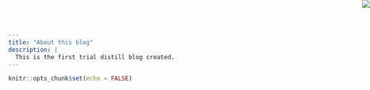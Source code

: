 ```yaml
---
title: "About this blog"
description: |
  This is the first trial distill blog created. 
---
```


```r
knitr::opts_chunk$set(echo = FALSE)
```
<img src="logo.svg" style="position:absolute;top:0px;right:0px;" />